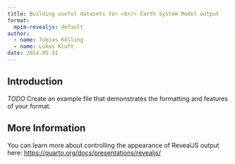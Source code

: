 ```yaml
---
title: Building useful datasets for <br/> Earth System Model output
format:
  mpim-revealjs: default
author:
  - name: Tobias Kölling
  - name: Lukas Kluft
date: 2024-05-31
---
```


## Introduction

*TODO* Create an example file that demonstrates the formatting and features of your format.

## More Information

You can learn more about controlling the appearance of RevealJS output here: <https://quarto.org/docs/presentations/revealjs/>
